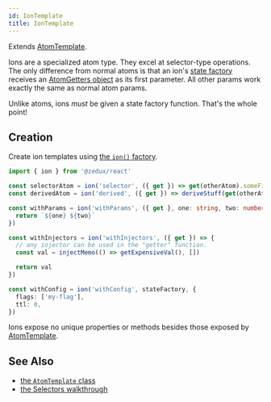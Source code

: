 ```yaml
---
id: IonTemplate
title: IonTemplate
---
```


Extends [AtomTemplate](AtomTemplate).

Ions are a specialized atom type. They excel at selector-type operations. The only difference from normal atoms is that an ion's [state factory](../glossary#state-factory) receives an [AtomGetters object](../types/AtomGetters) as its first parameter. All other params work exactly the same as normal atom params.

Unlike atoms, ions _must_ be given a state factory function. That's the whole point!

## Creation

Create ion templates using [the `ion()` factory](../factories/ion).

```ts
import { ion } from '@zedux/react'

const selectorAtom = ion('selector', ({ get }) => get(otherAtom).someField)
const derivedAtom = ion('derived', ({ get }) => deriveStuff(get(otherAtom)))

const withParams = ion('withParams', ({ get }, one: string, two: number) => {
  return `${one} ${two}`
})

const withInjectors = ion('withInjectors', ({ get }) => {
  // any injector can be used in the "getter" function.
  const val = injectMemo(() => getExpensiveVal(), [])

  return val
})

const withConfig = ion('withConfig', stateFactory, {
  flags: ['my-flag'],
  ttl: 0,
})
```

Ions expose no unique properties or methods besides those exposed by [AtomTemplate](AtomTemplate).

## See Also

- [the `AtomTemplate` class](AtomTemplate)
- [the Selectors walkthrough](../../walkthrough/selectors)

